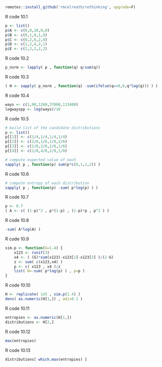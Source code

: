
```r
remotes::install_github('rmcelreath/rethinking', upgrade=F)
```

R code 10.1

```r
p <- list()
p$A <- c(0,0,10,0,0)
p$B <- c(0,1,8,1,0)
p$C <- c(0,2,6,2,0)
p$D <- c(1,2,4,2,1)
p$E <- c(2,2,2,2,2)
```

R code 10.2

```r
p_norm <- lapply( p , function(q) q/sum(q))
```

R code 10.3

```r
( H <- sapply( p_norm , function(q) -sum(ifelse(q==0,0,q*log(q))) ) )
```

R code 10.4

```r
ways <- c(1,90,1260,37800,113400)
logwayspp <- log(ways)/10
```

R code 10.5

```r
# build list of the candidate distributions
p <- list()
p[[1]] <- c(1/4,1/4,1/4,1/4)
p[[2]] <- c(2/6,1/6,1/6,2/6)
p[[3]] <- c(1/6,2/6,2/6,1/6)
p[[4]] <- c(1/8,4/8,2/8,1/8)

# compute expected value of each
sapply( p , function(p) sum(p*c(0,1,1,2)) )
```

R code 10.6

```r
# compute entropy of each distribution
sapply( p , function(p) -sum( p*log(p) ) )
```

R code 10.7

```r
p <- 0.7
( A <- c( (1-p)^2 , p*(1-p) , (1-p)*p , p^2 ) )
```

R code 10.8

```r
-sum( A*log(A) )
```

R code 10.9

```r
sim.p <- function(G=1.4) {
    x123 <- runif(3)
    x4 <- ( (G)*sum(x123)-x123[2]-x123[3] )/(2-G)
    z <- sum( c(x123,x4) )
    p <- c( x123 , x4 )/z
    list( H=-sum( p*log(p) ) , p=p )
}
```

R code 10.10

```r
H <- replicate( 1e5 , sim.p(1.4) )
dens( as.numeric(H[1,]) , adj=0.1 )
```

R code 10.11

```r
entropies <- as.numeric(H[1,])
distributions <- H[2,]
```

R code 10.12

```r
max(entropies)
```

R code 10.13

```r
distributions[ which.max(entropies) ]
```

